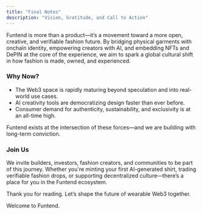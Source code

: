 ```yaml
---
title: "Final Notes"
description: "Vision, Gratitude, and Call to Action"
---
```


Funtend is more than a product—it’s a movement toward a more open, creative, and verifiable fashion future. By bridging physical garments with onchain identity, empowering creators with AI, and embedding NFTs and DePIN at the core of the experience, we aim to spark a global cultural shift in how fashion is made, owned, and experienced.

### **Why Now?**
- The Web3 space is rapidly maturing beyond speculation and into real-world use cases.
- AI creativity tools are democratizing design faster than ever before.
- Consumer demand for authenticity, sustainability, and exclusivity is at an all-time high.

Funtend exists at the intersection of these forces—and we are building with long-term conviction.

### **Join Us**
We invite builders, investors, fashion creators, and communities to be part of this journey. Whether you're minting your first AI-generated shirt, trading verifiable fashion drops, or supporting decentralized culture—there’s a place for you in the Funtend ecosystem.

Thank you for reading. Let’s shape the future of wearable Web3 together.

Welcome to Funtend.
